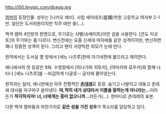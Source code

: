 http://i50.tinypic.com/dceqg.jpg

[[캠퍼(라이트 노벨|캠퍼]]의 등장인물. 성우는 [나카오 에리].
사립 세이테츠(星鐵)학원 고등학교 여자부 2-1반. 일단은 도서위원이지만 직무 태만 중(...).

백색 캠퍼 4인방의 한명으로, 무기로는 샤벨(슈베이트)이란 검을 사용한다. [콘도 미코토]의 무기와는 좀 다르다.  변신전에는 요즘 신세대 여자애들 같은 성격이지만, 변신하면 꽤나 정중한 성격이 된다. 그리고 왠지 서양틱한 외모가 눈에 띤다. 

원작에서는 도서실 옆 방에서 [세노 나츠루]한테 자기네편에 붙으라고 제의한다.

애니에서의 첫 등장은 9화. 수영장에서 [미나가와 히토미], [야마카와 료우카]와 함께 나타나 [세노 나츠루]를 --비겁하게 다굴로-- 궁지에 몰아넣는다.

원작과는 달리, 애니판에선 아주 전형적인 '''[[츤데레]]'''로 등장. 숨기고 나발이고 대놓고 츤데레 대사를 마구마구 쏟아낸다. '''따,딱히 네가 상대라서 이름을 말하는게 아니라는...'''이라든가 '''착각하지마! 너, 너에게는 흥미 없으니까...'''라든가(...). 한마디로 츤데레의 표본.

다른 백색 캠퍼들과 마찬가지로 '''같은 성을 가진 성우'''가 목소리를 담당하고 있다.
